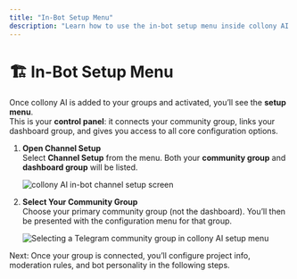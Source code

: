 ```yaml
---
title: "In-Bot Setup Menu"
description: "Learn how to use the in-bot setup menu inside collony AI to connect groups, configure the dashboard, and manage your community settings."
---
```


# 🏗️ In-Bot Setup Menu

Once collony AI is added to your groups and activated, you’ll see the **setup menu**.\
This is your **control panel**: it connects your community group, links your dashboard group, and gives you access to all core configuration options.

1. **Open Channel Setup**\
   Select **Channel Setup** from the menu. Both your **community group** and **dashboard group** will be listed.

   ![collony AI in-bot channel setup screen](/public/Screenshot_2025-08-22_at_12.49.34.png)
2. **Select Your Community Group**\
   Choose your primary community group (not the dashboard). You’ll then be presented with the configuration menu for that group.

   ![Selecting a Telegram community group in collony AI setup menu](/Screenshot2025-09-22at09.09.23.png)

<Tip>
  Next: Once your group is connected, you’ll configure project info, moderation rules, and bot personality in the following steps.
</Tip>